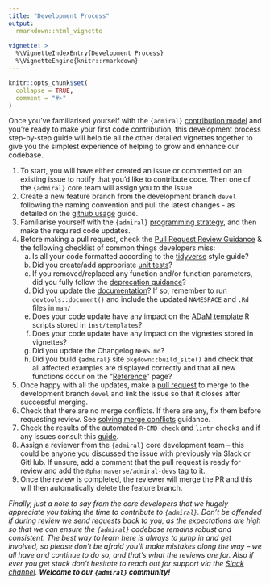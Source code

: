```yaml
---
title: "Development Process"
output:
  rmarkdown::html_vignette
    
vignette: >
  %\VignetteIndexEntry{Development Process}
  %\VignetteEngine{knitr::rmarkdown}
---
```


```r
knitr::opts_chunk$set(
  collapse = TRUE,
  comment = "#>"
)
```

Once you’ve familiarised yourself with the `{admiral}` [contribution
model](contribution_model.html) and you’re ready to make your first code
contribution, this development process step-by-step guide will help tie all the
other detailed vignettes together to give you the simplest experience of helping
to grow and enhance our codebase.

1. To start, you will have either created an issue or commented on an existing
issue to notify that you’d like to contribute code. Then one of the `{admiral}`
core team will assign you to the issue.
1. Create a new feature branch from the development branch `devel` following the naming convention and pull the latest changes - as detailed on the [github usage](git_usage.html#working-with-feature-branches-1) guide.
1. Familiarise yourself with the `{admiral}` [programming
strategy](programming_strategy.html), and then make the required code updates.
1. Before making a pull request, check the [Pull Request Review Guidance](pr_review_guidance.html) & the following checklist of common things developers miss:
    a. Is all your code formatted according to the [tidyverse](https://style.tidyverse.org/) style guide?
    a. Did you create/add appropriate [unit tests](unit_test_guidance.html#writing-unit-tests-in-admiral-)?
    a. If you removed/replaced any function and/or function parameters, did you fully follow the [deprecation guidance](programming_strategy.html#deprecation-1)?
    a. Did you update the [documentation](programming_strategy.html#function-header-documentation-)? If so, remember to run `devtools::document()` and include the updated `NAMESPACE` and `.Rd` files in `man/` 
    a. Does your code update have any impact on the [ADaM template](admiral.html#starting-a-script-1) R scripts stored in `inst/templates`?
    a. Does your code update have any impact on the vignettes stored in vignettes?
    a. Did you update the Changelog `NEWS.md`?
    a. Did you build `{admiral}` site `pkgdown::build_site()` and check that all affected examples are displayed correctly and that all new functions occur on the "[Reference](../reference/index.html)" page?
1. Once happy with all the updates, make a [pull request](git_usage.html#pull-request) to merge to the development branch `devel` and link the issue so that it closes after successful merging.
1. Check that there are no merge conflicts. If there are any, fix them before requesting review. See [solving merge conflicts](git_usage.html#solving-merge-conflicts-in-the-terminal-on-rstudio) guidance.
1. Check the results of the automated `R-CMD check` and `lintr` checks and if any issues consult this [guide](pr_review_guidance.html#common-r-cmd-check-issues-1).
1. Assign a reviewer from the `{admiral}` core development team – this could be
anyone you discussed the issue with previously via Slack or GitHub. If unsure,
add a comment that the pull request is ready for review and add the
`@pharmaverse/admiral-devs` tag to it.
1. Once the review is completed, the reviewer will merge the PR and this will then automatically delete the feature branch.

_Finally, just a note to say from the core developers that we hugely appreciate
you taking the time to contribute to `{admiral}`. Don’t be offended if during
review we send requests back to you, as the expectations are high so that we can
ensure the `{admiral}` codebase remains robust and consistent. The best way to learn
here is always to jump in and get involved, so please don’t be afraid you’ll
make mistakes along the way – we all have and continue to do so, and that’s what
the reviews are for. Also if ever you get stuck don't hesitate to reach out for
support via the [Slack
channel](https://app.slack.com/client/T028PB489D3/C02M8KN8269). **Welcome to our
`{admiral}` community!**_
